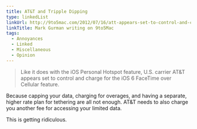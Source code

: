 ```yaml
---
title: AT&T and Tripple Dipping
type: linkedList
linkUrl: http://9to5mac.com/2012/07/16/att-appears-set-to-control-and-charge-for-facetime-over-cellular-in-ios-6/
linkTitle: Mark Gurman writing on 9to5Mac
tags:
  - Annoyances
  - Linked
  - Miscellaneous
  - Opinion
---
```


> Like it does with the iOS Personal Hotspot feature, U.S. carrier AT&T appears set to control and charge for the iOS 6 FaceTime over Cellular feature.

Because capping your data, charging for overages, and having a separate, higher rate plan for tethering are all not enough. AT&T needs to also charge you another fee for accessing your limited data.

This is getting ridiculous.
